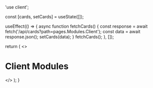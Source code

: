 'use client';


  const [cards, setCards] = useState([]);

  useEffect(() => {
    async function fetchCards() {
      const response = await fetch('/api/cards?path=pages.Modules.Client');
      const data = await response.json();
      setCards(data);
    }
    fetchCards();
  }, []);

  return (
    <>
    <h1>Client Modules</h1>
    <Cards>
      <CardList cards={cards} />
    </Cards>
    </>
  );
}
